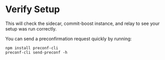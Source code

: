 # Verify Setup
This will check the sidecar, commit-boost instance, and relay to see your setup was run correctly.

You can send a preconfirmation request quickly by running:
```
npm install preconf-cli
preconf-cli send-preconf -h
```

